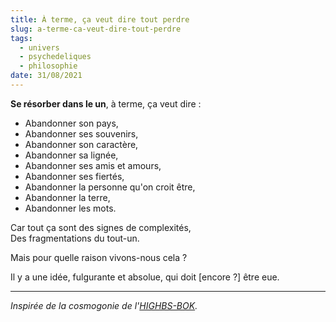 ```yaml
---
title: À terme, ça veut dire tout perdre
slug: a-terme-ca-veut-dire-tout-perdre
tags:
  - univers
  - psychedeliques
  - philosophie
date: 31/08/2021
---
```


**Se résorber dans le un**, à terme, ça veut dire :

- Abandonner son pays,
- Abandonner ses souvenirs,
- Abandonner son caractère,
- Abandonner sa lignée,
- Abandonner ses amis et amours,
- Abandonner ses fiertés,
- Abandonner la personne qu'on croit être,
- Abandonner la terre,
- Abandonner les mots.

Car tout ça sont des signes de complexités,<br/>
Des fragmentations du tout-un.

Mais pour quelle raison vivons-nous cela ?

Il y a une idée, fulgurante et absolue, qui doit [encore ?] être eue.

---

_Inspirée de la cosmogonie de l'[HIGHBS-BOK](https://highbs-bok.fr)._
